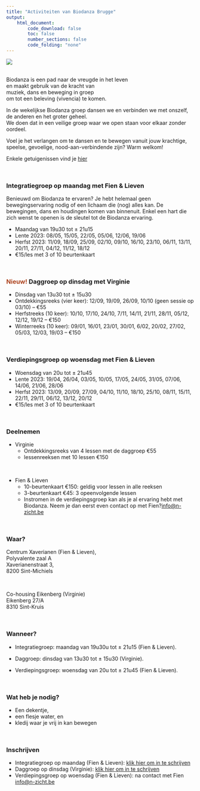 ```yaml
---
title: "Activiteiten van Biodanza Brugge"
output:
    html_document:
        code_download: false
        toc: false
        number_sections: false
        code_folding: "none"
---
```


![](./figs/activiteiten2023.png)  

</br>
Biodanza is een pad naar de vreugde in het leven  
en maakt gebruik van de kracht van  
muziek, dans en beweging in groep  
om tot een beleving (vivencia) te komen.  

In de wekelijkse Biodanza groep dansen we en verbinden we met onszelf, de anderen en het groter geheel.   
We doen dat in een veilige groep waar we open staan voor elkaar zonder oordeel.

Voel je het verlangen om te dansen en te bewegen vanuit jouw krachtige, speelse, gevoelige, nood-aan-verbindende zijn? Warm welkom!

Enkele getuigenissen vind je [hier](getuigenissen.html)

</br>

<a name="activiteitenFienLieven"></a>

### Integratiegroep op maandag met Fien & Lieven 
Benieuwd om Biodanza te ervaren? Je hebt helemaal geen bewegingservaring nodig of een lichaam die (nog) alles kan. De bewegingen, dans en houdingen komen van binnenuit. Enkel een hart die zich wenst te openen is de sleutel tot de Biodanza ervaring.  

- Maandag van 19u30 tot $\pm$ 21u15
- Lente 2023: 08/05, 15/05, 22/05, 05/06, 12/06, 19/06
- Herfst 2023: 11/09, 18/09, 25/09, 02/10, 09/10, 16/10, 23/10, 06/11, 13/11, 20/11, 27/11, 04/12, 11/12, 18/12
- €15/les met 3 of 10 beurtenkaart

</br>

<a name="activiteitenVirginie"></a>

### <span style="color:#AD441F">Nieuw!</span> Daggroep op dinsdag met Virginie 


- Dinsdag van 13u30 tot $\pm$ 15u30
- Ontdekkingsreeks (vier keer): 12/09, 19/09, 26/09, 10/10 (geen sessie op 03/10) -- €55 
- Herfstreeks (10 keer): 10/10, 17/10, 24/10, 7/11, 14/11, 21/11, 28/11, 05/12, 12/12, 19/12 -- €150
- Winterreeks (10 keer):  09/01, 16/01, 23/01, 30/01, 6/02, 20/02, 27/02, 05/03, 12/03, 19/03 -- €150

</br>

### Verdiepingsgroep op woensdag met Fien & Lieven 

- Woensdag van 20u tot $\pm$ 21u45
- Lente 2023: 19/04, 26/04, 03/05, 10/05, 17/05, 24/05, 31/05, 07/06, 14/06, 21/06, 28/06
- Herfst 2023: 13/09, 20/09, 27/09, 04/10, 11/10, 18/10, 25/10, 08/11, 15/11, 22/11, 29/11, 06/12, 13/12, 20/12
- €15/les met 3 of 10 beurtenkaart
 

</br>

### Deelnemen

  - Virginie 
    - Ontdekkingsreeks van 4 lessen met de daggroep €55 
    - lessenreeksen met 10 lessen €150 

</br> 

  - Fien & Lieven 
    - 10-beurtenkaart €150: geldig voor lessen in alle reeksen
    - 3-beurtenkaart €45: 3 opeenvolgende lessen
    - Instromen in de verdiepingsgroep kan als je al ervaring hebt met Biodanza. Neem je dan eerst even contact op met Fien?[info@n-zicht.be](mailto:info@n-zicht.be) 

</br>

### Waar? 

Centrum Xaverianen (Fien & Lieven),  
Polyvalente zaal A  
Xaverianenstraat 3,  
8200 Sint-Michiels

</br>

Co-housing Eikenberg (Virginie)    
Eikenberg 27/A         
8310 Sint-Kruis

</br> 

### Wanneer? 

- Integratiegroep: maandag van 19u30u tot $\pm$ 21u15 (Fien & Lieven).

- Daggroep: dinsdag van 13u30 tot $\pm$ 15u30 (Virginie). 
- Verdiepingsgroep: woensdag van 20u tot $\pm$ 21u45 (Fien & Lieven).

</br>

### Wat heb je nodig? 

  - Een dekentje,
  - een flesje water, en
  - kledij waar je vrij in kan bewegen
  
</br>

### Inschrijven 

- Integratiegroep op maandag (Fien & Lieven): [klik hier om in te schrijven](./inschrijvenIntegratieGroep.html)
- Daggroep op dinsdag (Virginie): [klik hier om in te schrijven](./inschrijvenVirginie.html)
- Verdiepingsgroep op woensdag (Fien & Lieven): na contact met Fien [info@n-zicht.be](mailto:info@n-zicht.be) 

